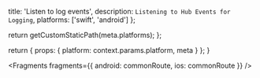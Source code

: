 
  title: 'Listen to log events',
  description: `Listening to Hub Events for Logging`,
  platforms: ['swift', 'android']
};

  return getCustomStaticPath(meta.platforms);
};

  return {
    props: {
      platform: context.params.platform,
      meta
    }
  };
}


<Fragments
  fragments={{
    android: commonRoute,
    ios: commonRoute
  }}
/>
